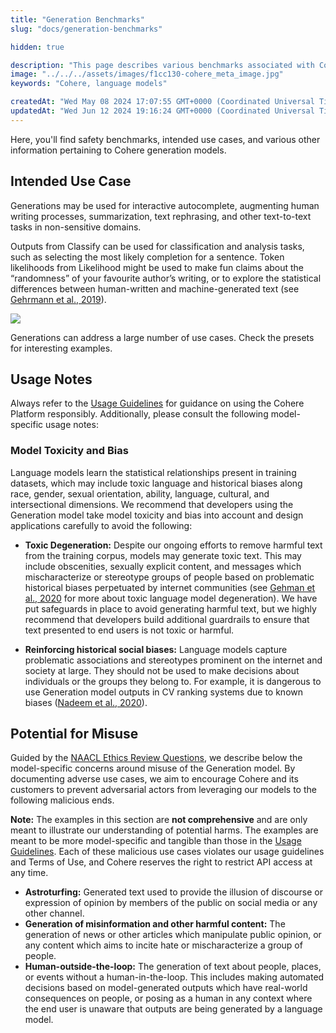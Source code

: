 ```yaml
---
title: "Generation Benchmarks"
slug: "docs/generation-benchmarks"

hidden: true

description: "This page describes various benchmarks associated with Cohere's generation models."
image: "../../../assets/images/f1cc130-cohere_meta_image.jpg"  
keywords: "Cohere, language models"

createdAt: "Wed May 08 2024 17:07:55 GMT+0000 (Coordinated Universal Time)"
updatedAt: "Wed Jun 12 2024 19:16:24 GMT+0000 (Coordinated Universal Time)"
---
```

Here, you'll find safety benchmarks, intended use cases, and various other information pertaining to Cohere generation models.

## Intended Use Case

Generations may be used for interactive autocomplete, augmenting human writing processes, summarization, text rephrasing, and other text-to-text tasks in non-sensitive domains.

Outputs from Classify can be used for classification and analysis tasks, such as selecting the most likely completion for a sentence. Token likelihoods from Likelihood might be used to make fun claims about the “randomness” of your favourite author’s writing, or to explore the statistical differences between human-written and machine-generated text (see <a href="https://arxiv.org/abs/1906.04043" target="_blank">Gehrmann et al., 2019</a>).

![](../../../assets/images/245febe-Generation_-_Model_Description_1.png)
<p className="figure-caption">Generations can address a large number of use cases. Check the presets for interesting examples.</p>

## Usage Notes

Always refer to the [Usage Guidelines](/docs/usage-guidelines) for guidance on using the Cohere Platform responsibly. Additionally, please consult the following model-specific usage notes:

### Model Toxicity and Bias

Language models learn the statistical relationships present in training datasets, which may include toxic language and historical biases along race, gender, sexual orientation, ability, language, cultural, and intersectional dimensions. We recommend that developers using the Generation model take model toxicity and bias into account and design applications carefully to avoid the following:

- **Toxic Degeneration:** Despite our ongoing efforts to remove harmful text from the training corpus, models may generate toxic text. This may include obscenities, sexually explicit content, and messages which mischaracterize or stereotype groups of people based on problematic historical biases perpetuated by internet communities (see <a href="https://arxiv.org/abs/2009.11462" target="_blank">Gehman et al., 2020</a> for more about toxic language model degeneration). We have put safeguards in place to avoid generating harmful text, but we highly recommend that developers build additional guardrails to ensure that text presented to end users is not toxic or harmful.

- **Reinforcing historical social biases:** Language models capture problematic associations and stereotypes prominent on the internet and society at large. They should not be used to make decisions about individuals or the groups they belong to. For example, it is dangerous to use Generation model outputs in CV ranking systems due to known biases (<a href="https://arxiv.org/abs/2004.09456" target="_blank">Nadeem et al., 2020</a>).

## Potential for Misuse

Guided by the <a href="https://2021.naacl.org/ethics/review-questions" target="_blank">NAACL Ethics Review Questions</a>, we describe below the model-specific concerns around misuse of the Generation model. By documenting adverse use cases, we aim to encourage Cohere and its customers to prevent adversarial actors from leveraging our models to the following malicious ends.

**Note:** The examples in this section are **not comprehensive** and are only meant to illustrate our understanding of potential harms. The examples are meant to be more model-specific and tangible than those in the [Usage Guidelines](/docs/usage-guidelines). Each of these malicious use cases violates our usage guidelines and Terms of Use, and Cohere reserves the right to restrict API access at any time.

- **Astroturfing:** Generated text used to provide the illusion of discourse or expression of opinion by members of the public on social media or any other channel.
- **Generation of misinformation and other harmful content:** The generation of news or other articles which manipulate public opinion, or any content which aims to incite hate or mischaracterize a group of people.
- **Human-outside-the-loop:** The generation of text about people, places, or events without a human-in-the-loop. This includes making automated decisions based on model-generated outputs which have real-world consequences on people, or posing as a human in any context where the end user is unaware that outputs are being generated by a language model.
